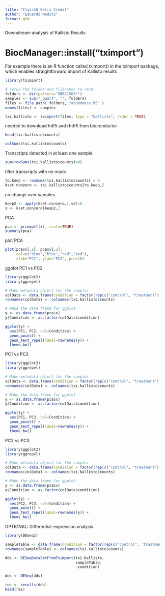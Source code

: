 ```yaml
---
title: "Class16 Extra Credit"
author: "Eduardo Modolo"
format: gfm
---
```


Downstream analysis of Kallisto Results 

# BiocManager::install("tximport")
For example there is an R function called tximport() in the tximport package, which enables straightforward import of Kallisto results

```r
library(tximport)

# setup the folder and filenames to read
folders <- dir(pattern="SRR21568*")
samples <- sub("_quant", "", folders)
files <- file.path( folders, "abundance.h5" )
names(files) <- samples

txi.kallisto <- tximport(files, type = "kallisto", txOut = TRUE)
```

needed to download hdf5 and rhdf5 from bioconductor

```r
head(txi.kallisto$counts)
```

```r
colSums(txi.kallisto$counts)
```

Transcripts detected in at least one sample

```r
sum(rowSums(txi.kallisto$counts)>0)
```
filter transcripts with no reads

```r
to.keep <- rowSums(txi.kallisto$counts) > 0
kset.nonzero <- txi.kallisto$counts[to.keep,]
```

no change over samples
```r
keep2 <- apply(kset.nonzero,1,sd)>0
x <- kset.nonzero[keep2,]
```

PCA

```r
pca <- prcomp(t(x), scale=TRUE)
summary(pca)
```
plot PCA

```r
plot(pca$x[,1], pca$x[,2],
     col=c("blue","blue","red","red"),
     xlab="PC1", ylab="PC2", pch=16)
```
ggplot PC1 vs PC2
```r
library(ggplot2)
library(ggrepel)

# Make metadata object for the samples
colData <- data.frame(condition = factor(rep(c("control", "treatment"), each = 2)))
rownames(colData) <- colnames(txi.kallisto$counts)

# Make the data.frame for ggplot 
y <- as.data.frame(pca$x)
y$Condition <- as.factor(colData$condition)

ggplot(y) +
  aes(PC1, PC2, col=Condition) +
  geom_point() +
  geom_text_repel(label=rownames(y)) +
  theme_bw()
```

PC1 vs PC3
```r
library(ggplot2)
library(ggrepel)

# Make metadata object for the samples
colData <- data.frame(condition = factor(rep(c("control", "treatment"), each = 2)))
rownames(colData) <- colnames(txi.kallisto$counts)

# Make the data.frame for ggplot 
y <- as.data.frame(pca$x)
y$Condition <- as.factor(colData$condition)

ggplot(y) +
  aes(PC1, PC3, col=Condition) +
  geom_point() +
  geom_text_repel(label=rownames(y)) +
  theme_bw()
```

PC2 vs PC3
```r
library(ggplot2)
library(ggrepel)

# Make metadata object for the samples
colData <- data.frame(condition = factor(rep(c("control", "treatment"), each = 2)))
rownames(colData) <- colnames(txi.kallisto$counts)

# Make the data.frame for ggplot 
y <- as.data.frame(pca$x)
y$Condition <- as.factor(colData$condition)

ggplot(y) +
  aes(PC2, PC3, col=Condition) +
  geom_point() +
  geom_text_repel(label=rownames(y)) +
  theme_bw()
```

OPTIONAL: Differential-expression analysis

```r
library(DESeq2)
```

```r
sampleTable <- data.frame(condition = factor(rep(c("control", "treatment"), each = 2)))
rownames(sampleTable) <- colnames(txi.kallisto$counts)
```

```r
dds <- DESeqDataSetFromTximport(txi.kallisto,
                                sampleTable, 
                                ~condition)
```
```r
dds <- DESeq(dds)
```

```r
res <- results(dds)
head(res)
```

